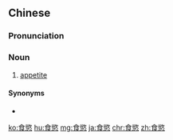 {{also|食欲}}
==Chinese==
{{zh-forms|s=食欲}}

===Pronunciation===
{{zh-pron
|m=shíyù
|c=sik6 juk6
|h=pfs=sṳ̍t-yu̍k
|mn=si̍t-io̍k
|cat=n
}}

===Noun===
{{zh-noun}}

# [[appetite]]

====Synonyms====
* {{zh-l|胃口}}

{{zh-cat|Advanced}}

[[ko:食慾]]
[[hu:食慾]]
[[mg:食慾]]
[[ja:食慾]]
[[chr:食慾]]
[[zh:食慾]]